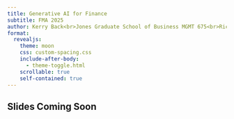 ```yaml
---
title: Generative AI for Finance
subtitle: FMA 2025
author: Kerry Back<br>Jones Graduate School of Business MGMT 675<br>Rice University
format:
  revealjs:
    theme: moon
    css: custom-spacing.css
    include-after-body:
      - theme-toggle.html
    scrollable: true
    self-contained: true
---
```


## Slides Coming Soon